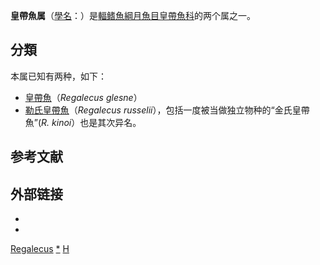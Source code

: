 {{Automatic taxobox
| taxon = Regalecus
| authority = {{le|彼得·阿斯卡尼奥|Peter Ascanius|Ascanius}}, 1772
| image = king of herrings.png
| image_caption = [[皇带鱼|皇带鱼]] ''Regalecus glesne''
| subdivision_ranks = [[种|种]]
| subdivision = 
*[[皇帶魚|皇帶魚]] ''R. glesne''
*[[勒氏皇帶魚|勒氏皇帶魚]] ''R. russelii''
}}

'''皇帶魚属'''（[[學名|學名]]：''{{lang|la|Regalecus}}''）是[[輻鳍魚綱|輻鳍魚綱]][[月魚目|月魚目]][[皇帶魚科|皇帶魚科]]的两个属之一{{r|FishBase}}。

==分類==
本属已知有两种，如下{{r|FishBase}}：
*[[皇帶魚|皇帶魚]]（''Regalecus glesne''）
*[[勒氏皇帶魚|勒氏皇帶魚]]（''Regalecus russelii''），包括一度被当做独立物种的“金氏皇帶魚”(''R. kinoi''）也是其次异名。

==参考文献==
{{reflist|refs=
<ref name=FishBase>[http://www.fishbase.org/Nomenclature/ValidNameList.php?syng=Regalecus&syns=&vtitle=Scientific+Names+where+Genus+Equals+%3Ci%3ERegalecus%3C%2Fi%3E&crit2=CONTAINS&crit1=EQUAL ''Regalecus'']. In: Froese, R. and D. Pauly. Editors. 2015.FishBase. World Wide Web electronic publication. www.fishbase.org, ( 04/2015 ) </ref>
}}

==外部链接==
{{Commons category|Regalecus}}
*{{eol|25901}}
*{{ITIS|id=166355|taxon=''Regalecus''}}
{{Taxonbar}}
[[Category:皇帶魚科|Regalecus]]
[[Category:皇帶魚屬|*]]
[[Category:1772年描述的分类群|H]]